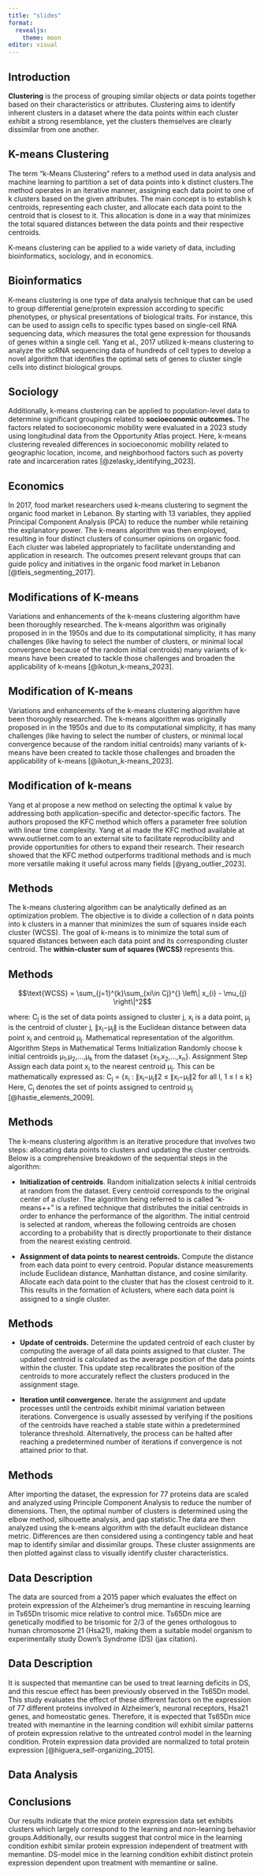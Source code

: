```yaml
---
title: "slides"
format: 
  revealjs:
    theme: moon
editor: visual
---
```


## Introduction 

**Clustering** is the process of grouping similar objects or data points together based on their characteristics or attributes. Clustering aims to identify inherent clusters in a dataset where the data points within each cluster exhibit a strong resemblance, yet the clusters themselves are clearly dissimilar from one another.

## K-means Clustering

The term "k-Means Clustering" refers to a method used in data analysis and machine learning to partition a set of data points into k distinct clusters.The method operates in an iterative manner, assigning each data point to one of k clusters based on the given attributes. The main concept is to establish k centroids, representing each cluster, and allocate each data point to the centroid that is closest to it. This allocation is done in a way that minimizes the total squared distances between the data points and their respective centroids.

K-means clustering can be applied to a wide variety of data, including bioinformatics, sociology, and in economics.

## Bioinformatics

K-means clustering is one type of data analysis technique that can be used to group differential gene/protein expression according to specific phenotypes, or physical presentations of biological traits. For instance, this can be used to assign cells to specific types based on single-cell RNA sequencing data, which measures the total gene expression for thousands of genes within a single cell. Yang et al., 2017 utilized k-means clustering to analyze the scRNA sequencing data of hundreds of cell types to develop a novel algorithm that identifies the optimal sets of genes to cluster single cells into distinct biological groups.

## Sociology

Additionally, k-means clustering can be applied to population-level data to determine significant groupings related to **socioeconomic outcomes.** The factors related to socioeconomic mobility were evaluated in a 2023 study using longitudinal data from the Opportunity Atlas project. Here, k-means clustering revealed differences in socioeconomic mobility related to geographic location, income, and neighborhood factors such as poverty rate and incarceration rates [@zelasky_identifying_2023].

## Economics

In 2017, food market researchers used k-means clustering to segment the organic food market in Lebanon. By starting with 13 variables, they applied Principal Component Analysis (PCA) to reduce the number while retaining the explanatory power. The k-means algorithm was then employed, resulting in four distinct clusters of consumer opinions on organic food. Each cluster was labeled appropriately to facilitate understanding and application in research. The outcomes present relevant groups that can guide policy and initiatives in the organic food market in Lebanon [@tleis_segmenting_2017].

## Modifications of K-means

Variations and enhancements of the k-means clustering algorithm have been thoroughly researched. The k-means algorithm was originally proposed in in the 1950s and due to its computational simplicity, it has many challenges (like having to select the number of clusters, or minimal local convergence because of the random initial centroids) many variants of k-means have been created to tackle those challenges and broaden the applicability of k-means [@ikotun_k-means_2023].

## Modification of K-means

Variations and enhancements of the k-means clustering algorithm have been thoroughly researched. The k-means algorithm was originally proposed in in the 1950s and due to its computational simplicity, it has many challenges (like having to select the number of clusters, or minimal local convergence because of the random initial centroids) many variants of k-means have been created to tackle those challenges and broaden the applicability of k-means [@ikotun_k-means_2023].

## Modification of k-means

Yang et al propose a new method on selecting the optimal k value by addressing both application-specific and detector-specific factors. The authors proposed the KFC method which offers a parameter free solution with linear time complexity. Yang et al made the KFC method available at www.outliernet.com to an external site to facilitate reproducibility and provide opportunities for others to expand their research. Their research showed that the KFC method outperforms traditional methods and is much more versatile making it useful across many fields [@yang_outlier_2023].

## Methods

The k-means clustering algorithm can be analytically defined as an optimization problem. The objective is to divide a collection of n data points into k clusters in a manner that minimizes the sum of squares inside each cluster (WCSS). The goal of k-means is to minimize the total sum of squared distances between each data point and its corresponding cluster centroid. The **within-cluster sum of squares (WCSS)** represents this.

## Methods {.smaller}

$$\text{WCSS} = \sum_{j=1}^{k}\sum_{xi\in Cj}^{} \left\| x_{i} - \mu_{j} \right\|^2$$

where: C~j~ is the set of data points assigned to cluster j, x~i~ is a data point, μ~j​~ is the centroid of cluster j, ∥x~i~−μ~j~∥ is the Euclidean distance between data point x~i~​ and centroid μ~j~​. Mathematical representation of the algorithm. Algorithm Steps in Mathematical Terms Initialization Randomly choose k initial centroids μ~1~,μ~2~,...,μ~k​~ from the dataset {x~1~,x~2~,...,x~n~}. Assignment Step Assign each data point x~i​~ to the nearest centroid μ~j~​. This can be mathematically expressed as: C~j~ = {x~i~ : ∥x~i~−μ~j~∥2 ≤ ∥x~i~−μ~l~∥2 for all l, 1 ≤ l ≤ k} Here, C~j​~ denotes the set of points assigned to centroid μ~j~​ [@hastie_elements_2009].

## Methods {.smaller}

The k-means clustering algorithm is an iterative procedure that involves two steps: allocating data points to clusters and updating the cluster centroids. Below is a comprehensive breakdown of the sequential steps in the algorithm:

-   **Initialization of centroids**. Random initialization selects 𝑘 initial centroids at random from the dataset. Every centroid corresponds to the original center of a cluster. The algorithm being referred to is called "k-means++" is a refined technique that distributes the initial centroids in order to enhance the performance of the algorithm. The initial centroid is selected at random, whereas the following centroids are chosen according to a probability that is directly proportionate to their distance from the nearest existing centroid.

-   **Assignment of data points to nearest centroids.** Compute the distance from each data point to every centroid. Popular distance measurements include Euclidean distance, Manhattan distance, and cosine similarity. Allocate each data point to the cluster that has the closest centroid to it. This results in the formation of 𝑘clusters, where each data point is assigned to a single cluster.

## Methods {.smaller}

-   **Update of centroids.** Determine the updated centroid of each cluster by computing the average of all data points assigned to that cluster. The updated centroid is calculated as the average position of the data points within the cluster. This update step recalibrates the position of the centroids to more accurately reflect the clusters produced in the assignment stage.

-   **Iteration until convergence.** Iterate the assignment and update processes until the centroids exhibit minimal variation between iterations. Convergence is usually assessed by verifying if the positions of the centroids have reached a stable state within a predetermined tolerance threshold. Alternatively, the process can be halted after reaching a predetermined number of iterations if convergence is not attained prior to that.

## Methods {.smaller}

After importing the dataset, the expression for 77 proteins data are scaled and analyzed using Principle Component Analysis to reduce the number of dimensions. Then, the optimal number of clusters is determined using the elbow method, silhouette analysis, and gap statistic.The data are then analyzed using the k-means algorithm with the default euclidean distance metric. Differences are then considered using a contingency table and heat map to identify similar and dissimilar groups. These cluster assignments are then plotted against class to visually identify cluster characteristics.

## Data Description 

The data are sourced from a 2015 paper which evaluates the effect on protein expression of the Alzheimer's drug memantine in rescuing learning in Ts65Dn trisomic mice relative to control mice. Ts65Dn mice are genetically modified to be trisomic for 2/3 of the genes orthologous to human chromosome 21 (Hsa21), making them a suitable model organism to experimentally study Down's Syndrome (DS) (jax citation). 

## Data Description 

It is suspected that memantine can be used to treat learning deficits in DS, and this rescue effect has been previously observed in the Ts65Dn model. This study evaluates the effect of these different factors on the expression of 77 different proteins involved in Alzheimer's, neuronal receptors, Hsa21 genes, and homeostatic genes. Therefore, it is expected that Ts65Dn mice treated with memantine in the learning condition will exhibit similar patterns of protein expression relative to the untreated control model in the learning condition. Protein expression data provided are normalized to total protein expression [@higuera_self-organizing_2015].

## Data Analysis



## Conclusions

Our results indicate that the mice protein expression data set exhibits
clusters which largely correspond to the learning and non-learning
behavior groups.Additionally, our results suggest that control mice in
the learning condition exhibit similar protein expression independent of
treatment with memantine. DS-model mice in the learning condition
exhibit distinct protein expression dependent upon treatment with
memantine or saline.



